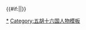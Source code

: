 {{Navbox
|state = {{{state|autocollapse}}}
|name = 十六國趙國及冉魏皇后
|title = [[五胡十六国|十六國趙國及冉魏]][[中國皇后及妃嬪列表#前趙|皇后]]（附追封及尊封皇后、皇太后）
| style = width:650px
| group1 = 前趙皇后
| list1 = 
 {{Navbox|child
 |evenodd = swap
 | group1 = [[劉淵|汉光文帝]]
 | list1 = [[呼延皇后 (漢光文帝)|皇后呼延氏]] - [[单皇后|皇后單氏]]
 | group2 = [[刘聪|汉昭武帝]]
 | list2 = [[呼延皇后 (漢昭武帝)|武元皇后呼延氏]] - [[張徽光|武孝皇后張徽光]] - [[劉娥 (前趙)|武宣皇后劉娥]] - [[刘左皇后|左皇后劉氏]] - [[靳月光|上皇后靳月光]]<sup>#</sup> - [[靳月华|右皇后靳月華]] - [[弘道皇后|弘道皇后樊氏]] - [[弘孝皇后|弘孝皇后王氏]] - [[弘德皇后|弘德皇后宣氏]]
 | group3 = [[刘粲|汉隱帝]]
 | list3 = [[靳皇后|皇后靳氏]]<sup>#</sup> 
 | group4 = [[刘曜|赵末帝]]
 | list4 = [[羊獻容|獻文皇后羊獻容]] - [[献烈皇后|獻烈皇后劉氏]] - [[劉芳 (皇后)|皇后劉芳]]
}}
| group2 = 後趙皇后
| list2 = 
 {{Navbox|child
 |evenodd = swap
 | group1 = [[石勒|明帝]]
 | list1 = [[劉皇后 (後趙明帝)|皇后劉氏]]<sup>#</sup>
 | group2 = [[石虎|武帝]]
 | list2 = [[鄭櫻桃|天王皇后鄭櫻桃]]<sup>~</sup> - [[杜珠|天王皇后杜珠]]<sup>#</sup> - [[刘皇后 (石虎)|天王皇后劉氏]]<sup>#</sup>
 | group3 = [[石遵|彭城王]]
 | list3 = [[張皇后 (後趙)|皇后張氏]]<sup>#</sup>
 }}
| group3 = 冉魏皇后
| list3 = 
 {{Navbox|child
 |evenodd = swap
 | group1 = [[冉闵|武悼天王]]
 | list1 = [[董皇后|皇后董氏]]
 }}
| group4 = 追封及尊封皇后
| list4 = 
 {{Navbox|child
 |evenodd = swap
 | group1 = [[劉淵|汉光文帝]]
 | list1 = [[光献皇后 (汉赵)|光獻皇后張氏]]
 | group2 = [[刘聪|汉昭武帝]]
 | list2 = [[劉英 (前趙)|武德皇后劉英]]
 | group3 = [[赵宣成帝]]
 | list3 = [[宣明太后|宣明太后胡氏]]
 | group4 = [[刘曜|前赵末帝]]
 | list4 = [[卜王妃|元悼皇后卜氏]]
 | group5 = [[石周曷朱|后赵元帝]]
 | list5 = [[元昭太后|元昭太后王氏]]
 | group6 = [[石勒|后赵明帝]]
 | list6 = [[程太后|皇太后程氏]]<sup>#</sup>
 | group7 = [[冉瞻|冉魏高帝]]
 | list7 = [[王太后 (冉魏)|皇太后王氏]]
 }}
| group5 = 其他皇帝正室
| list5 = 
 {{Navbox|child
 |evenodd = swap
 | group1 = [[石虎|后赵武帝]]
 | list1 = [[郭夫人 (後趙武帝)|夫人郭氏]]<sup>#</sup> - [[崔夫人 (後趙武帝)|夫人崔氏]]<sup>#</sup>
 }}
| group6 = 其他皇帝生母<br />（列出帝王为子）
| list6 = 
 {{Navbox|child
 |evenodd = swap
 | group1 = [[劉淵|汉光文帝]]
 | list1 = [[呼延夫人 (刘豹)|夫人呼延氏]]
}}
|below = 注：<sup>#</sup>者为（未亡国时）被废、（其夫称帝前）离婚或身后被剥夺皇后资格。<sup>~</sup>者为被废后重新得到承认。
|}}<includeonly>{{#if:{{{1|}}}||}}</includeonly><noinclude>
[[Category:中国皇后列表模板|{{PAGENAME}}]]
[[Category:十六国皇后|*]]
[[Category:五胡十六国人物模板]]
</noinclude>